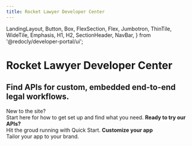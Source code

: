 ```yaml
---
title: Rocket Lawyer Developer Center
---
```


  LandingLayout,
  Button,
  Box,
  FlexSection,
  Flex,
  Jumbotron,
  ThinTile,
  WideTile,
  Emphasis,
  H1,
  H2,
  SectionHeader,
  NavBar,
} from '@redocly/developer-portal/ui';



<Jumbotron py="1px">
  <NavBar location={props.location} standalone={false} />
  <H1>Rocket Lawyer Developer Center</H1>
  <H2>Find APIs for custom, embedded end-to-end legal workflows.</H2>
</Jumbotron>
<Box my={40}>
  <FlexSection justifyContent="space-around" flexWrap="wrap">
    <ThinTile to="developer-portal/welcome-guide.md" icon={bookManagementIcon} header="Welcome Guide">
       <Emphasis>New to the site?</Emphasis><br/>
       Start here for how to get set up and find what you need.
    </ThinTile>
    <ThinTile to="developer-portal/quick-starts.mdx" icon={launchFastIcon} header="Quick Starts">
       <b>Ready to try our APIs?</b><br/>
       Hit the groud running with Quick Start.
    </ThinTile>
    <ThinTile to="developer-portal/customize-ux-products.md" icon={paintIcon} header="UI Customizations">
       <b>Customize your app</b><br/>
       Tailor your app to your brand.
     </ThinTile>
  </FlexSection>
</Box>



